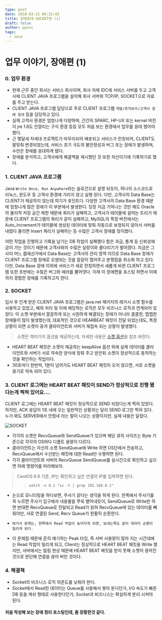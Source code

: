 ```yaml
---
type: post
date: 2018-03-21 09:33:43
title: 장애응대-SOCKET편 (1)
draft: false
author: ppzxc
tags:
  - Java
---
```


# 업무 이야기, 장애편 (1)

### 0. 업무 환경

- 현재 근무 중인 회사는 서비스 회사이며, 회사 자체 IDC에 서비스 서버를 두고 고객사에 CLIENT JAVA 프로그램을 설치해 회사 서버와 TCP/IP, SOCKET으로 자료를 주고 받는다.
- CLIENT JAVA 프로그램 담당으로 주로 CLIENT 프로그램 `개발/유지보수/고객사 장애 응대` 등을 담당하고 있다.
- 실제 고객사 환경은 엄청나게 다양하며, 간간히 SPARC, HP-UX 또는 kernel 버전이 jre 1.6도 안깔리는 구식 환경 등등 모두 처음 보는 환경에서 업무를 응대 했어야 했다.
- 근 몇달새 차세대 프로젝트가 마무리되어 배포되고 서비스가 런칭되어, CLIENT도 발맞춰 변경되었는데, 서비스 초기 극도의 불안정성과 버그 또는 장애가 발생하며, 수만은 장애를 응대하게 됐다.
- 장애를 분석하고, 고객사에게 해결책을 제시했던 것 또한 자산이기에 기록하기로 했다.

### 1. CLIENT JAVA 프로그램

Java `Write Once, Run Anywhere`라는 슬로건으로 설명 되듯이, 하나의 소스코드로 리눅스, 윈도우 등 고객사 환경에 가리지 않고 실행 된다. 다만, 고객사의 Data Base는 CLIENT가 제공하지 않는데 여기가 포인트다. 다양한 고객사의 Data Base 환경 때문에 엄청나게 많은 장애가 이 부분에서 발생한다. 당장 지금 기억나는 것만 해도 Oracle의 물리적 저장 공간 제한 때문에 쿼리가 실패하고, 고객사가 테이블에 걸어논 트리거 때문에 CLIENT 프로그램의 쿼리가 같이 실패하고, MySQL의 특정 버전에서는 Auto_Increment가 테이블에 생성된 데이터에 맞춰 자동으로 보정되지 않아서 서버를 내렸다 올리면 Insert 쿼리가 실패하는 등 수많은 고객사 장애를 맞이했다.

어떤 작업을 진행하고 기록을 남기는 DB 작업이 실패했다 함은 과금, 통계 등 신뢰성에 금이 가는 것이기 때문에 고객사와의 수많은 실랑이와 줄다리기가 벌어졌다. 지금은 그 사이 어느 쯤에선가에서 Data Base는 고객사의 관리 영역 이므로 Data Base 장애가 CLIENT 프로그램 장애로 오염되는 것을 칼같이 찝어주고 분쟁점을 최소화 하고 있다. 다만, Data Base 장애 이외에 서비스가 새로 런칭하면서 새롭게 바뀐 CLIENT 프로그램 또한 초반에는 수많은 버그와 에러를 뿜어댓다. 이제 이 장애편을 포스팅 하면서 이때까지 경험한 장애를 기록하고자 한다.

### 2. SOCKET

입사 후 인계 받은 CLIENT JAVA 프로그램은 java.net 패키지의 레거시 소켓 함수를 사용하고 있었고, 예외 처리 및 이에 해당하는 로직은 모두 비즈니스 로직과 연계되어 있었다. 이 소켓 부분에서 깔끔하게 또는 시원하게 해결되는 장애가 아니라 쿰쿰한, 찝찝한 장애들이 많이 발생했는데, 대표적인 것으로 HEARBEAT 패킷이 전달 되었는데도, 특정 상황이 되면 소켓이 끊겨 클라이언트와 서버가 재접속 되는 상황이 발생했다.

> 소켓은 여러가지 옵션을 제공하는데, 자세한 내용은 [소켓 옵션](http://cbts.tistory.com/125)을 참조 바란다.

- HEART BEAT 패킷은 소켓이 제공하는 keepAlive 옵션 외에 실제 데이터를 클라이언트와 서버가 서로 약속한 양식에 맞춰 주고 받은뒤 소켓이 정상적으로 동작하는 것을 확인하는 작업이다.
- 30초마다 한번씩, 1분이 넘어가도 HEART BEAT 패킷이 오지 않으면, 서로 소켓을 끊기로 약속 되어 있다.

### 3. CLIENT 로그에는 HEART BEAT 패킷이 SEND가 정상적으로 진행 됐다는게 찍혀 있어요....

CLIENT 로그에는 HEART BEAT 패킷이 정상적으로 SEND 되었다는게 찍혀 있었다. 하지만, ACK 응답이 1초 내에 오는 일반적인 상황과는 달리 SEND 로그만 찍혀 있다. 누가 봐도 SERVER에서 안줬네 라는 말이 나오는 상황이지만, 실제 내용은 달랐다.

![SOCKET](https://github.com/ppzxc/ppzxc.github.io/blob/master/content/images/client-server-socket.JPG)

- 각각의 소켓은 RecvQueue와 SendQueue가 있으며 해당 큐의 사이즈는 Byte 기준으로 각각의 OS마다 디폴트 용량이 다르다.
- 클라이언트는 자신의 소켓 SendQueue에 Write 하면 OS단에서 전송하고, RecvQueue에서 수신받는 패킷에 대한 Read만 수행하면 된다.
- 각각 클라이언트와 서버의 RecvQueue SendQueue를 실시간으로 확인하고 싶으면 아래 명령어를 따라해보자.

> CentOS 6.9 기준, IP는 확인하고 싶은 연결의 IP를 입력하면 된다.
>
> > `watch -n 0.1 "ss -t | grep 192.168.0.1"`

- 눈으로 모니터링을 하다보면, 주사기 같다는 생각을 하게 된다. 한쪽에서 주사기를 꾹 누르면 주사기 입구에서 내용물을 쭈욱 뱉어내듯이, SendQueue로 Write만 하면 반대편 RecvQueue로 전달되고 Read가 읽혀 RecvQueue에 있는 데이터를 빼줘야만, 서로 연결된 Send, Recv Queue가 원활히 순환한다.

- `여기서 문제는, 한쪽에서 Read 작업이 늦어지게 되면, 보내는쪽도 같이 데이터 순환이 밀리게 된다.`
- 이 문제점 때문에 흔히 얘기하는 Peak 타임, 즉 서버 사용량이 많아 지는 시간대에는 Read 작업이 밀리게 되고, Client는 정상적으로 HEART BEAT 패킷을 Write 했지만, 서버에서는 밀림 현상 때문에 HEART BEAT 패킷을 받지 못해 소켓이 끊어진 것으로 판단해 연결을 끊어 버린 것이다.

### 4. 해결책

- Socket의 비즈니스 로직 의존도를 낮춰야 한다.
- Socket에서 Read한 데이터는 Queue를 사용해서 쌓아 둔다던가, I/O 속도가 빠른 DB 등을 캐쉬 형태로 사용한다던가, Socket과 비즈니스는 확실하게 분리 시켜야 된다.

#### 처음 작성해 보는 장애 정리 포스팅인데, 좀 장황한것 같다.
